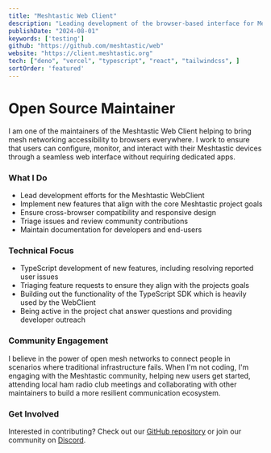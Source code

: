 ```yaml
---
title: "Meshtastic Web Client"
description: "Leading development of the browser-based interface for Meshtastic mesh networking devices"
publishDate: "2024-08-01"
keywords: ['testing']
github: "https://github.com/meshtastic/web"
website: "https://client.meshtastic.org"
tech: ["deno", "vercel", "typescript", "react", "tailwindcss", ]
sortOrder: 'featured'
---
```


# Open Source Maintainer 

I am one of the maintainers of the Meshtastic Web Client helping to bring mesh networking accessibility to browsers everywhere. I work to ensure that users can configure, monitor, and interact with their Meshtastic devices through a seamless web interface without requiring dedicated apps.

### What I Do
- Lead development efforts for the Meshtastic WebClient 
- Implement new features that align with the core Meshtastic project goals
- Ensure cross-browser compatibility and responsive design
- Triage issues and review community contributions
- Maintain documentation for developers and end-users

### Technical Focus
- TypeScript development of new features, including resolving reported user issues
- Triaging feature requests to ensure they align with the projects goals 
- Building out the functionality of the TypeScript SDK which is heavily used by the WebClient 
- Being active in the project chat answer questions and providing developer outreach

### Community Engagement
I believe in the power of open mesh networks to connect people in scenarios where traditional infrastructure fails. When I'm not coding, I'm engaging with the Meshtastic community, helping new users get started, attending local ham radio club meetings and collaborating with other maintainers to build a more resilient communication ecosystem.

### Get Involved
Interested in contributing? Check out our [GitHub repository](https://github.com/meshtastic/web) or join our community on [Discord](https://meshtastic.org/discord).
